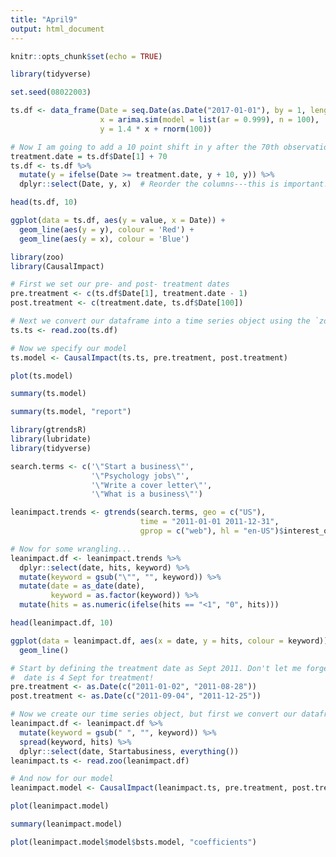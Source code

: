 ```yaml
---
title: "April9"
output: html_document
---
```


```r
knitr::opts_chunk$set(echo = TRUE)
```

```r
library(tidyverse)

set.seed(08022003)

ts.df <- data_frame(Date = seq.Date(as.Date("2017-01-01"), by = 1, length.out = 100),
                    x = arima.sim(model = list(ar = 0.999), n = 100),
                    y = 1.4 * x + rnorm(100)) 

# Now I am going to add a 10 point shift in y after the 70th observation
treatment.date = ts.df$Date[1] + 70
ts.df <- ts.df %>% 
  mutate(y = ifelse(Date >= treatment.date, y + 10, y)) %>% 
  dplyr::select(Date, y, x)  # Reorder the columns---this is important!

head(ts.df, 10)
```

```r
ggplot(data = ts.df, aes(y = value, x = Date)) + 
  geom_line(aes(y = y), colour = 'Red') + 
  geom_line(aes(y = x), colour = 'Blue')
```

```r
library(zoo)
library(CausalImpact)

# First we set our pre- and post- treatment dates
pre.treatment <- c(ts.df$Date[1], treatment.date - 1)
post.treatment <- c(treatment.date, ts.df$Date[100])

# Next we convert our dataframe into a time series object using the `zoo` package
ts.ts <- read.zoo(ts.df)

# Now we specify our model
ts.model <- CausalImpact(ts.ts, pre.treatment, post.treatment)
```

```r
plot(ts.model)
```

```r
summary(ts.model)
```

```r
summary(ts.model, "report")
```
```r
library(gtrendsR)
library(lubridate)
library(tidyverse)

search.terms <- c('\"Start a business\"', 
                  '\"Psychology jobs\"', 
                  '\"Write a cover letter\"',
                  '\"What is a business\"')

leanimpact.trends <- gtrends(search.terms, geo = c("US"),
                             time = "2011-01-01 2011-12-31",
                             gprop = c("web"), hl = "en-US")$interest_over_time

# Now for some wrangling...
leanimpact.df <- leanimpact.trends %>%
  dplyr::select(date, hits, keyword) %>%
  mutate(keyword = gsub("\"", "", keyword)) %>% 
  mutate(date = as_date(date),
         keyword = as.factor(keyword)) %>% 
  mutate(hits = as.numeric(ifelse(hits == "<1", "0", hits)))

head(leanimpact.df, 10)
```
```r
ggplot(data = leanimpact.df, aes(x = date, y = hits, colour = keyword)) + 
  geom_line()
```

```r
# Start by defining the treatment date as Sept 2011. Don't let me forget to mention why the
#  date is 4 Sept for treatment!
pre.treatment <- as.Date(c("2011-01-02", "2011-08-28"))
post.treatment <- as.Date(c("2011-09-04", "2011-12-25"))

# Now we create our time series object, but first we convert our dataframe from long to wide
leanimpact.df <- leanimpact.df %>% 
  mutate(keyword = gsub(" ", "", keyword)) %>% 
  spread(keyword, hits) %>% 
  dplyr::select(date, Startabusiness, everything())
leanimpact.ts <- read.zoo(leanimpact.df)

# And now for our model
leanimpact.model <- CausalImpact(leanimpact.ts, pre.treatment, post.treatment)
```

```r
plot(leanimpact.model)
```

```r
summary(leanimpact.model)
```

```r
plot(leanimpact.model$model$bsts.model, "coefficients")
```

